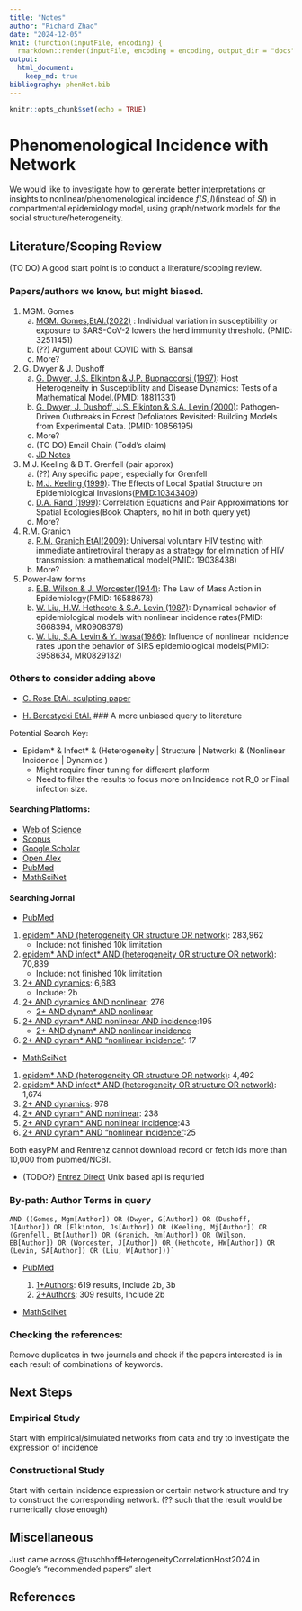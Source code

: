 ```yaml
---
title: "Notes"
author: "Richard Zhao"
date: "2024-12-05"
knit: (function(inputFile, encoding) {
  rmarkdown::render(inputFile, encoding = encoding, output_dir = "docs") })
output:
  html_document:
    keep_md: true
bibliography: phenHet.bib
---
```


```r
knitr::opts_chunk$set(echo = TRUE)
```

# Phenomenological Incidence with Network

We would like to investigate how to generate better interpretations or insights to nonlinear/phenomenological incidence $f(S,I)$(instead of $SI$) in compartmental epidemiology model, using graph/network models for the social structure/heterogeneity.

## Literature/Scoping Review

(TO DO) A good start point is to conduct a literature/scoping review.

### Papers/authors we know, but might biased.

1.  MGM. Gomes
    a.  [MGM. Gomes,EtAl.(2022)](https://doi.org/10.1016/j.jtbi.2022.111063) : Individual variation in susceptibility or exposure to SARS-CoV-2 lowers the herd immunity threshold. (PMID: 32511451)
    b.  (??) Argument about COVID with S. Bansal
    c.  More?
2.  G. Dwyer & J. Dushoff
    a.  [G. Dwyer, J.S. Elkinton & J.P. Buonaccorsi (1997)](https://doi.org/10.1086/286089): Host Heterogeneity in Susceptibility and Disease Dynamics: Tests of a Mathematical Model.(PMID: 18811331)
    b.  [G. Dwyer, J. Dushoff, J.S. Elkinton & S.A. Levin (2000)](https://doi.org/10.1086/303379): Pathogen‐Driven Outbreaks in Forest Defoliators Revisited: Building Models from Experimental Data. (PMID: 10856195)
    c.  More?
    d.  (TO DO) Email Chain (Todd's claim)
    e.  [JD Notes](http://dushoff.github.io/notebook/outputs/powerPhenHet.wt.math)
3.  M.J. Keeling & B.T. Grenfell (pair approx)
    a.  (??) Any specific paper, especially for Grenfell
    b.  [M.J. Keeling (1999)](https://doi.org/10.1098/rspb.1999.0716): The Effects of Local Spatial Structure on Epidemiological Invasions(<PMID:10343409>)
    c.  [D.A. Rand (1999)](https://doi.org/10.1002/9781444311501.ch4): Correlation Equations and Pair Approximations for Spatial Ecologies(Book Chapters, no hit in both query yet)
    d.  More?
4.  R.M. Granich
    a.  [R.M. Granich EtAl(2009)](https://doi.org/10.1016/S0140-6736(08)61697-9): Universal voluntary HIV testing with immediate antiretroviral therapy as a strategy for elimination of HIV transmission: a mathematical model(PMID: 19038438)
    b.  More?
5.  Power-law forms
    a.  [E.B. Wilson & J. Worcester(1944)](https://doi.org/10.1073/pnas.31.1.24): The Law of Mass Action in Epidemiology(PMID: 16588678)
    b.  [W. Liu, H.W. Hethcote & S.A. Levin (1987)](https://doi.org/10.1007/BF00277162): Dynamical behavior of epidemiological models with nonlinear incidence rates(PMID: 3668394, MR0908379)
    c.  [W. Liu, S.A. Levin & Y. Iwasa(1986)](https://doi.org/10.1007/BF00276956): Influence of nonlinear incidence rates upon the behavior of SIRS epidemiological models(PMID: 3958634, MR0829132)

### Others to consider adding above

-   [C. Rose EtAl. sculpting paper](https://doi.org.libaccess.lib.mcmaster.ca/10.1016/j.jtbi.2021.110839)

-   [H. Berestycki EtAl.](https://link.springer.com/article/10.1007/s00285-022-01861-w) \### A more unbiased query to literature

Potential Search Key:

-   Epidem\* & Infect\* & (Heterogeneity \| Structure \| Network) & (Nonlinear Incidence \| Dynamics )
    -   Might require finer tuning for different platform
    -   Need to filter the results to focus more on Incidence not R_0 or Final infection size.

#### Searching Platforms:

-   [Web of Science](https://www-webofscience-com.libaccess.lib.mcmaster.ca/wos/alldb/basic-search)
-   [Scopus](https://www.scopus.com/search/form.uri?display=basic#basic)
-   [Google Scholar](https://scholar.google.com/?hl=en&as_sdt=0,5)
-   [Open Alex](https://openalex.org/)
-   [PubMed](https://pubmed.ncbi.nlm.nih.gov/)
-   [MathSciNet](https://mathscinet.ams.org/mathscinet/publications-search)

#### Searching Jornal

-   [PubMed](https://pubmed.ncbi.nlm.nih.gov/)

1.  [epidem\* AND (heterogeneity OR structure OR network)](https://pubmed.ncbi.nlm.nih.gov/?term=epidem*+AND+%28heterogeneity+OR+structure+OR+network%29): 283,962
    -   Include: not finished 10k limitation
2.  [epidem\* AND infect\* AND (heterogeneity OR structure OR network)](https://pubmed.ncbi.nlm.nih.gov/?term=epidem*+AND+infect*+AND+%28heterogeneity+OR+structure+OR+network%29): 70,839
    -   Include: not finished 10k limitation
3.  [2+ AND dynamics](https://pubmed.ncbi.nlm.nih.gov/?term=epidem*+AND+infect*+AND+%28heterogeneity+OR+structure+OR+network%29+AND+dynamics): 6,683
    -   Include: 2b
4.  [2+ AND dynamics AND nonlinear](https://pubmed.ncbi.nlm.nih.gov/?term=epidem*+AND+infect*+AND+%28heterogeneity+OR+structure+OR+network%29+AND+dynamics+AND+nonlinear): 276
    -   [2+ AND dynam\* AND nonlinear](https://pubmed.ncbi.nlm.nih.gov/?term=epidem*+AND+infect*+AND+%28heterogeneity+OR+structure+OR+network%29+AND+dynam*+AND+nonlinear)
5.  [2+ AND dynam\* AND nonlinear AND incidence](https://pubmed.ncbi.nlm.nih.gov/?term=epidem*+AND+infect*+AND+%28heterogeneity+OR+structure+OR+network%29+AND+dynam*+AND+nonlinear+AND+incidence):195
    -   [2+ AND dynam\* AND nonlinear incidence](https://pubmed.ncbi.nlm.nih.gov/?term=epidem%2A+AND+infect%2A+AND+%28heterogeneity+OR+structure+OR+network%29+AND+dynam%2A+AND+nonlinear+incidence&sort=relevance)
6.  [2+ AND dynam\* AND "nonlinear incidence"](https://pubmed.ncbi.nlm.nih.gov/?term=epidem*+AND+infect*+AND+%28heterogeneity+OR+structure+OR+network%29+AND+dynam*+AND+%22nonlinear+incidence%22): 17

-   [MathSciNet](https://mathscinet.ams.org/mathscinet/publications-search)

1.  [epidem\* AND (heterogeneity OR structure OR network)](https://mathscinet.ams.org/mathscinet/publications-search?query=epidem%2a%20AND%20%28heterogeneity%20OR%20structure%20OR%20network%29&page=1&size=20&sort=newest&facets=): 4,492
2.  [epidem\* AND infect\* AND (heterogeneity OR structure OR network)](https://mathscinet.ams.org/mathscinet/publications-search?query=epidem%2a%20AND%20infect%2a%20AND%20%28heterogeneity%20OR%20structure%20OR%20network%29&page=1&size=20&sort=newest&facets=): 1,674
3.  [2+ AND dynamics](https://mathscinet.ams.org/mathscinet/publications-search?query=epidem%2a%20AND%20infect%2a%20AND%20%28heterogeneity%20OR%20structure%20OR%20network%29%20AND%20dynamics&page=1&size=20&sort=newest&facets=): 978
4.  [2+ AND dynam\* AND nonlinear](https://mathscinet.ams.org/mathscinet/publications-search?query=epidem%2a%20AND%20infect%2a%20AND%20%28heterogeneity%20OR%20structure%20OR%20network%29%20AND%20dynam%2a%20AND%20nonlinear&page=1&size=20&sort=newest&facets=): 238
5.  [2+ AND dynam\* AND nonlinear incidence](https://mathscinet.ams.org/mathscinet/publications-search?query=epidem%2a%20AND%20infect%2a%20AND%20%28heterogeneity%20OR%20structure%20OR%20network%29%20AND%20dynam%2a%20AND%20nonlinear%20incidence&page=1&size=20&sort=newest&facets=):43
6.  [2+ AND dynam\* AND "nonlinear incidence"](https://mathscinet.ams.org/mathscinet/publications-search?query=epidem%2a%20AND%20infect%2a%20AND%20%28heterogeneity%20OR%20structure%20OR%20network%29%20AND%20dynam%2a%20AND%20%22nonlinear%20incidence%22&page=2&size=20&sort=newest&facets=):25

Both easyPM and Rentrenz cannot download record or fetch ids more than 10,000 from pubmed/NCBI.

-   (TODO?) [Entrez Direct](https://www.ncbi.nlm.nih.gov/books/NBK179288/) Unix based api is requried

### By-path: Author Terms in query

```
AND ((Gomes, Mgm[Author]) OR (Dwyer, G[Author]) OR (Dushoff, J[Author]) OR (Elkinton, Js[Author]) OR (Keeling, Mj[Author]) OR (Grenfell, Bt[Author]) OR (Granich, Rm[Author]) OR (Wilson, EB[Author]) OR (Worcester, J[Author]) OR (Hethcote, HW[Author]) OR (Levin, SA[Author]) OR (Liu, W[Author]))`
```

-   [PubMed](https://pubmed.ncbi.nlm.nih.gov/)

    1.  [1+Authors](https://pubmed.ncbi.nlm.nih.gov/?term=epidem*+AND+%28heterogeneity+OR+structure+OR+network%29+AND+%28Gomes%2C+Mgm%5BAuthor%5D+OR+Dwyer%2C+G%5BAuthor%5D+OR+Dushoff%2C+J%5BAuthor%5D+OR+Keeling+MJ%5BAuthor%5D+OR+Grenfell%2C+Bt%5BAuthor%5D+OR+Granich%2C+Rm%5BAuthor%5D+OR+Wilson+EB%5BAuthor%5D+OR+Worcester+J%5BAuthor%5D+OR+Hethcote+HW%5BAuthor%5D+OR+Levin+SA%5BAuthor%5D+OR+Liu%2C+W%5BAuthor%5D%29&sort=): 619 results, Include 2b, 3b
    2.  [2+Authors](https://pubmed.ncbi.nlm.nih.gov/?term=epidem*+AND+infect*+AND+%28heterogeneity+OR+structure+OR+network%29+AND+%28Gomes%2C+Mgm%5BAuthor%5D+OR+Dwyer%2C+G%5BAuthor%5D+OR+Dushoff%2C+J%5BAuthor%5D+OR+Keeling+MJ%5BAuthor%5D+OR+Grenfell%2C+Bt%5BAuthor%5D+OR+Granich%2C+Rm%5BAuthor%5D+OR+Wilson+EB%5BAuthor%5D+OR+Worcester+J%5BAuthor%5D+OR+Hethcote+HW%5BAuthor%5D+OR+Levin+SA%5BAuthor%5D+OR+Liu%2C+W%5BAuthor%5D%29&sort=): 309 results, Include 2b

-   [MathSciNet](https://mathscinet.ams.org/mathscinet/publications-search)

### Checking the references:

Remove duplicates in two journals and check if the papers interested is in each result of combinations of keywords.

## Next Steps

### Empirical Study

Start with empirical/simulated networks from data and try to investigate the expression of incidence

### Constructional Study

Start with certain incidence expression or certain network structure and try to construct the corresponding network. (?? such that the result would be numerically close enough)

## Miscellaneous

Just came across @tuschhoffHeterogeneityCorrelationHost2024 in Google's "recommended papers" alert

## References

